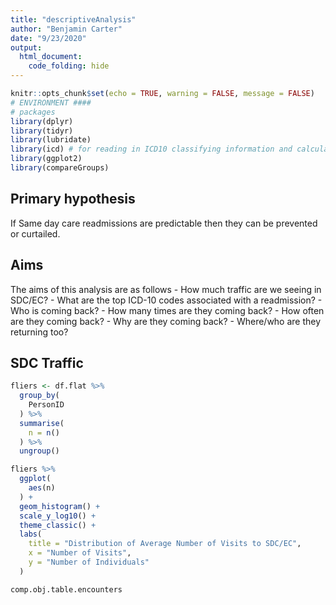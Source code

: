 ---
title: "descriptiveAnalysis"
author: "Benjamin Carter"
date: "9/23/2020"
output: 
  html_document:
    code_folding: hide
---

```{r setup, include=FALSE}
knitr::opts_chunk$set(echo = TRUE, warning = FALSE, message = FALSE)
# ENVIRONMENT ####
# packages
library(dplyr)
library(tidyr)
library(lubridate)
library(icd) # for reading in ICD10 classifying information and calculating risk scores
library(ggplot2)
library(compareGroups)

```

## Primary hypothesis

If Same day care readmissions are predictable then they can be prevented or curtailed.

## Aims

The aims of this analysis are as follows
- How much traffic are we seeing in SDC/EC?
- What are the top ICD-10 codes associated with a readmission?
- Who is coming back?
- How many times are they coming back?
- How often are they coming back?
- Why are they coming back?
- Where/who are they returning too?

## SDC Traffic

```{r, echo=FALSE, warning=FALSE}
fliers <- df.flat %>% 
  group_by(
    PersonID
  ) %>% 
  summarise(
    n = n()
  ) %>% 
  ungroup()

fliers %>% 
  ggplot(
    aes(n)
  ) +
  geom_histogram() +
  scale_y_log10() +
  theme_classic() +
  labs(
    title = "Distribution of Average Number of Visits to SDC/EC",
    x = "Number of Visits",
    y = "Number of Individuals"
  )

comp.obj.table.encounters
```

